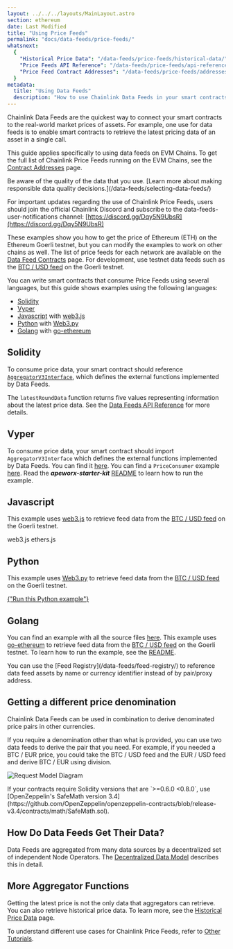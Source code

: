 ```yaml
---
layout: ../../../layouts/MainLayout.astro
section: ethereum
date: Last Modified
title: "Using Price Feeds"
permalink: "docs/data-feeds/price-feeds/"
whatsnext:
  {
    "Historical Price Data": "/data-feeds/price-feeds/historical-data/",
    "Price Feeds API Reference": "/data-feeds/price-feeds/api-reference/",
    "Price Feed Contract Addresses": "/data-feeds/price-feeds/addresses/",
  }
metadata:
  title: "Using Data Feeds"
  description: "How to use Chainlink Data Feeds in your smart contracts."
---
```



Chainlink Data Feeds are the quickest way to connect your smart contracts to the real-world market prices of assets. For example, one use for data feeds is to enable smart contracts to retrieve the latest pricing data of an asset in a single call.

This guide applies specifically to using data feeds on EVM Chains. To get the full list of Chainlink Price Feeds running on the EVM Chains, see the [Contract Addresses](/data-feeds/price-feeds/addresses/) page.

<Aside type="caution" title="Select quality data feeds">
  Be aware of the quality of the data that you use. [Learn more about making responsible data quality
  decisions.](/data-feeds/selecting-data-feeds/)
</Aside>

For important updates regarding the use of Chainlink Price Feeds, users should join the official Chainlink Discord and subscribe to the data-feeds-user-notifications channel: [https://discord.gg/Dqy5N9UbsR](https://discord.gg/Dqy5N9UbsR)

These examples show you how to get the price of Ethereum (ETH) on the Ethereum Goerli testnet, but you can modify the examples to work on other chains as well. The list of price feeds for each network are available on the [Data Feed Contracts](/data-feeds/price-feeds/addresses/) page. For development, use testnet data feeds such as the [BTC / USD feed](https://goerli.etherscan.io/address/0xA39434A63A52E749F02807ae27335515BA4b07F7) on the Goerli testnet.

You can write smart contracts that consume Price Feeds using several languages, but this guide shows examples using the following languages:

- [Solidity](#solidity)
- [Vyper](#vyper)
- [Javascript](#javascript) with [web3.js](https://web3js.readthedocs.io/)
- [Python](#python) with [Web3.py](https://web3py.readthedocs.io/en/stable/)
- [Golang](#golang) with [go-ethereum](https://github.com/ethereum/go-ethereum)

## Solidity

To consume price data, your smart contract should reference [`AggregatorV3Interface`](https://github.com/smartcontractkit/chainlink/blob/master/contracts/src/v0.8/interfaces/AggregatorV3Interface.sol), which defines the external functions implemented by Data Feeds.

<CodeSample src="samples/PriceFeeds/PriceConsumerV3.sol" />

The `latestRoundData` function returns five values representing information about the latest price data. See the [Data Feeds API Reference](/data-feeds/price-feeds/api-reference/) for more details.

## Vyper

To consume price data, your smart contract should import `AggregatorV3Interface` which defines the external functions implemented by Data Feeds. You can find it [here](https://github.com/smartcontractkit/apeworx-starter-kit/blob/main/contracts/interfaces/AggregatorV3Interface.vy).
You can find a `PriceConsumer` example [here](https://github.com/smartcontractkit/apeworx-starter-kit/blob/main/contracts/PriceConsumer.vy). Read the _**apeworx-starter-kit**_ [README](https://github.com/smartcontractkit/apeworx-starter-kit) to learn how to run the example.

## Javascript

This example uses [web3.js](https://web3js.readthedocs.io/) to retrieve feed data from the [BTC / USD feed](https://goerli.etherscan.io/address/0xA39434A63A52E749F02807ae27335515BA4b07F7) on the Goerli testnet.

<Tabs client:visible>
  <Fragment slot="tab.1">web3.js</Fragment>
  <Fragment slot="tab.2">ethers.js</Fragment>
  <Fragment slot="panel.1">
    <CodeSample src="samples/PriceFeeds/PriceConsumerV3.js" />
  </Fragment>
  <Fragment slot="panel.2">
    <CodeSample src="samples/PriceFeeds/PriceConsumerV3Ethers.js" />
  </Fragment>
</Tabs>

<LatestPrice client:idle feedAddress={priceFeedAddresses.btc.usd.goerli.address} supportedChain="ETHEREUM_GOERLI" />

## Python

This example uses [Web3.py](https://web3py.readthedocs.io/en/stable/) to retrieve feed data from the [BTC / USD feed](https://goerli.etherscan.io/address/0xA39434A63A52E749F02807ae27335515BA4b07F7) on the Goerli testnet.

<CodeSample src="samples/PriceFeeds/PriceConsumerV3.py" />
<a href="https://repl.it/@DwightLyle/GetLatestPriceWeb3PY" class={button.primary}>
  {"Run this Python example"}
</a>

## Golang

You can find an example with all the source files [here](https://github.com/smartcontractkit/smart-contract-examples/tree/main/pricefeed-golang). This example uses [go-ethereum](https://github.com/ethereum/go-ethereum) to retrieve feed data from the [BTC / USD feed](https://goerli.etherscan.io/address/0xA39434A63A52E749F02807ae27335515BA4b07F7) on the Goerli testnet.
To learn how to run the example, see the [README](https://github.com/smartcontractkit/smart-contract-examples/blob/main/pricefeed-golang/README.md).

<Aside type="note" title="New Feed Registry">
  You can use the [Feed Registry](/data-feeds/feed-registry/) to reference data feed assets by name or currency
  identifier instead of by pair/proxy address.
</Aside>

## Getting a different price denomination

Chainlink Data Feeds can be used in combination to derive denominated price pairs in other currencies.

If you require a denomination other than what is provided, you can use two data feeds to derive the pair that you need. For example, if you needed a BTC / EUR price, you could take the BTC / USD feed and the EUR / USD feed and derive BTC / EUR using division.

![Request Model Diagram](/images/price-feed-conversion-equation.gif)

<Aside type="caution" title="Important">
  If your contracts require Solidity versions that are `>=0.6.0 <0.8.0`, use [OpenZeppelin's SafeMath version 3.4](https://github.com/OpenZeppelin/openzeppelin-contracts/blob/release-v3.4/contracts/math/SafeMath.sol).
</Aside>

<CodeSample src="samples/PriceFeeds/PriceConverter.sol" />

## How Do Data Feeds Get Their Data?

Data Feeds are aggregated from many data sources by a decentralized set of independent Node Operators. The [Decentralized Data Model](/architecture-overview/architecture-decentralized-model/) describes this in detail.

## More Aggregator Functions

Getting the latest price is not the only data that aggregators can retrieve. You can also retrieve historical price data. To learn more, see the [Historical Price Data](/data-feeds/price-feeds/historical-data/) page.

To understand different use cases for Chainlink Price Feeds, refer to [Other Tutorials](/getting-started/other-tutorials/).
